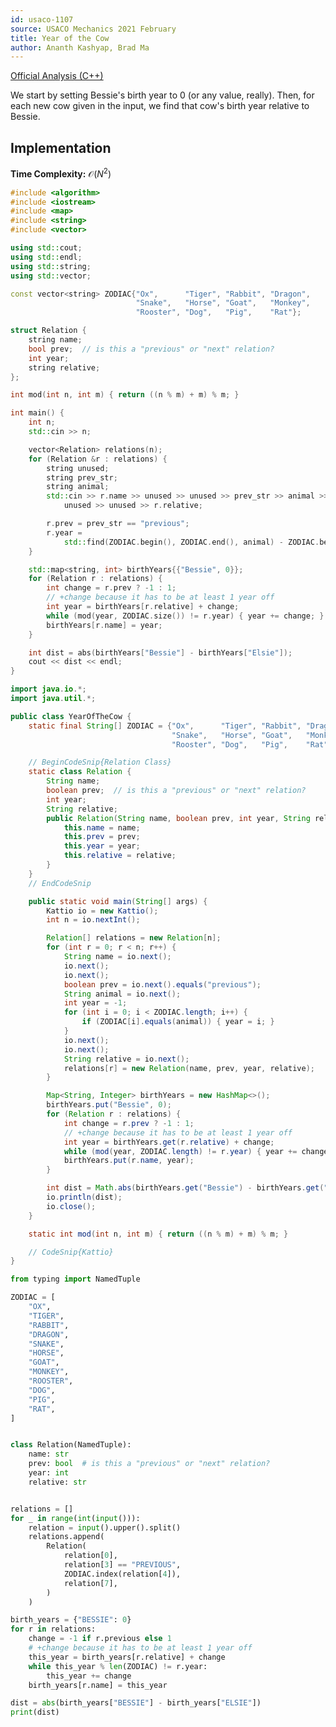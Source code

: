 ```yaml
---
id: usaco-1107
source: USACO Mechanics 2021 February
title: Year of the Cow
author: Ananth Kashyap, Brad Ma
---
```


[Official Analysis (C++)](http://www.usaco.org/current/data/sol_prob1_mechanics_feb21.html)

We start by setting Bessie's birth year to 0 (or any value, really).
Then, for each new cow given in the input, we find that cow's birth year
relative to Bessie.

## Implementation

**Time Complexity:** $\mathcal{O}(N^2)$

<LanguageSection>
<CPPSection>

```cpp
#include <algorithm>
#include <iostream>
#include <map>
#include <string>
#include <vector>

using std::cout;
using std::endl;
using std::string;
using std::vector;

const vector<string> ZODIAC{"Ox",      "Tiger", "Rabbit", "Dragon",
                            "Snake",   "Horse", "Goat",   "Monkey",
                            "Rooster", "Dog",   "Pig",    "Rat"};

struct Relation {
	string name;
	bool prev;  // is this a "previous" or "next" relation?
	int year;
	string relative;
};

int mod(int n, int m) { return ((n % m) + m) % m; }

int main() {
	int n;
	std::cin >> n;

	vector<Relation> relations(n);
	for (Relation &r : relations) {
		string unused;
		string prev_str;
		string animal;
		std::cin >> r.name >> unused >> unused >> prev_str >> animal >>
		    unused >> unused >> r.relative;

		r.prev = prev_str == "previous";
		r.year =
		    std::find(ZODIAC.begin(), ZODIAC.end(), animal) - ZODIAC.begin();
	}

	std::map<string, int> birthYears{{"Bessie", 0}};
	for (Relation r : relations) {
		int change = r.prev ? -1 : 1;
		// +change because it has to be at least 1 year off
		int year = birthYears[r.relative] + change;
		while (mod(year, ZODIAC.size()) != r.year) { year += change; }
		birthYears[r.name] = year;
	}

	int dist = abs(birthYears["Bessie"] - birthYears["Elsie"]);
	cout << dist << endl;
}
```

</CPPSection>
<JavaSection>

```java
import java.io.*;
import java.util.*;

public class YearOfTheCow {
	static final String[] ZODIAC = {"Ox",      "Tiger", "Rabbit", "Dragon",
	                                "Snake",   "Horse", "Goat",   "Monkey",
	                                "Rooster", "Dog",   "Pig",    "Rat"};

	// BeginCodeSnip{Relation Class}
	static class Relation {
		String name;
		boolean prev;  // is this a "previous" or "next" relation?
		int year;
		String relative;
		public Relation(String name, boolean prev, int year, String relative) {
			this.name = name;
			this.prev = prev;
			this.year = year;
			this.relative = relative;
		}
	}
	// EndCodeSnip

	public static void main(String[] args) {
		Kattio io = new Kattio();
		int n = io.nextInt();

		Relation[] relations = new Relation[n];
		for (int r = 0; r < n; r++) {
			String name = io.next();
			io.next();
			io.next();
			boolean prev = io.next().equals("previous");
			String animal = io.next();
			int year = -1;
			for (int i = 0; i < ZODIAC.length; i++) {
				if (ZODIAC[i].equals(animal)) { year = i; }
			}
			io.next();
			io.next();
			String relative = io.next();
			relations[r] = new Relation(name, prev, year, relative);
		}

		Map<String, Integer> birthYears = new HashMap<>();
		birthYears.put("Bessie", 0);
		for (Relation r : relations) {
			int change = r.prev ? -1 : 1;
			// +change because it has to be at least 1 year off
			int year = birthYears.get(r.relative) + change;
			while (mod(year, ZODIAC.length) != r.year) { year += change; }
			birthYears.put(r.name, year);
		}

		int dist = Math.abs(birthYears.get("Bessie") - birthYears.get("Elsie"));
		io.println(dist);
		io.close();
	}

	static int mod(int n, int m) { return ((n % m) + m) % m; }

	// CodeSnip{Kattio}
}
```

</JavaSection>
<PySection>

```py
from typing import NamedTuple

ZODIAC = [
	"OX",
	"TIGER",
	"RABBIT",
	"DRAGON",
	"SNAKE",
	"HORSE",
	"GOAT",
	"MONKEY",
	"ROOSTER",
	"DOG",
	"PIG",
	"RAT",
]


class Relation(NamedTuple):
	name: str
	prev: bool  # is this a "previous" or "next" relation?
	year: int
	relative: str


relations = []
for _ in range(int(input())):
	relation = input().upper().split()
	relations.append(
		Relation(
			relation[0],
			relation[3] == "PREVIOUS",
			ZODIAC.index(relation[4]),
			relation[7],
		)
	)

birth_years = {"BESSIE": 0}
for r in relations:
	change = -1 if r.previous else 1
	# +change because it has to be at least 1 year off
	this_year = birth_years[r.relative] + change
	while this_year % len(ZODIAC) != r.year:
		this_year += change
	birth_years[r.name] = this_year

dist = abs(birth_years["BESSIE"] - birth_years["ELSIE"])
print(dist)
```

</PySection>
</LanguageSection>
